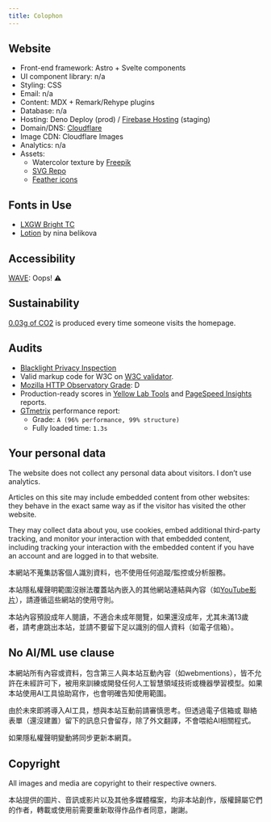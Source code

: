 ```yaml
---
title: Colophon
---
```


## Website

- Front-end framework: Astro + Svelte components
- UI component library: n/a
- Styling: CSS
- Email: n/a
- Content: MDX + Remark/Rehype plugins
- Database: n/a
- Hosting: Deno Deploy (prod) / [Firebase Hosting](https://firebase.google.com/support/privacy) (staging)
- Domain/DNS: [Cloudflare](https://www.cloudflare.com/privacypolicy/)
- Image CDN: Cloudflare Images
- Analytics: n/a
- Assets:
  - Watercolor texture by
    [Freepik](https://www.freepik.com/free-vector/pastel-watercolor-painted-background_13962241.htm)
  - [SVG Repo](https://www.svgrepo.com/svg/126349/bird-with-bow-tie?edit=true)
  - [Feather icons](https://feathericons.com/)

## Fonts in Use

- [LXGW Bright TC](https://github.com/lxgw/LxgwBright)
- [Lotion](https://font.nina.coffee/) by nina belikova

## Accessibility

[WAVE](https://wave.webaim.org/): Oops! ⚠️

## Sustainability

[0.03g of CO2](https://www.websitecarbon.com/) is produced every time someone
visits the homepage.

## Audits

- [Blacklight Privacy Inspection](https://themarkup.org/blacklight)
- Valid markup code for W3C on [W3C validator](https://validator.w3.org/nu/).
- [Mozilla HTTP Observatory Grade](https://observatory.mozilla.org): D
- Production-ready scores in [Yellow Lab Tools](https://yellowlab.tools) and
  [PageSpeed Insights](https://pagespeed.web.dev) reports.
- [GTmetrix](https://gtmetrix.com) performance report:
  - Grade: `A (96% performance, 99% structure)`
  - Fully loaded time: `1.3s`

## Your personal data

The website does not collect any personal data about visitors. I don’t use analytics.

Articles on this site may include embedded content from other websites: they behave in the exact same way as if the visitor has visited the other website.

They may collect data about you, use cookies, embed additional third-party
tracking, and monitor your interaction with that embedded content, including
tracking your interaction with the embedded content if you have an account and
are logged in to that website.

本網站不蒐集訪客個人識別資料，也不使用任何追蹤/監控或分析服務。

本站隱私權聲明範圍沒辦法覆蓋站內嵌入的其他網站連結與內容（如[YouTube影片](https://policies.google.com/privacy)），請遵循這些網站的使用守則。

本站內容預設成年人閱讀，不適合未成年閱覽，如果還沒成年，尤其未滿13歲者，請考慮跳出本站，並請不要留下足以識別的個人資料（如電子信箱）。

## No AI/ML use clause

本網站所有內容或資料，包含第三人與本站互動內容（如webmentions），皆不允許在未經許可下，被用來訓練或開發任何人工智慧領域技術或機器學習模型。如果本站使用AI工具協助寫作，也會明確告知使用範圍。

由於未來即將導入AI工具，想與本站互動前請審慎思考。但透過電子信箱或
聯絡表單（還沒建置）留下的訊息只會留存，除了外文翻譯，不會喂給AI相關程式。

如果隱私權聲明變動將同步更新本網頁。

## Copyright

All images and media are copyright to their respective owners.

本站提供的圖片、音訊或影片以及其他多媒體檔案，均非本站創作，版權歸屬它們的作者，轉載或使用前需要重新取得作品作者同意，謝謝。

